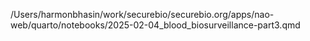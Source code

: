 /Users/harmonbhasin/work/securebio/securebio.org/apps/nao-web/quarto/notebooks/2025-02-04_blood_biosurveillance-part3.qmd